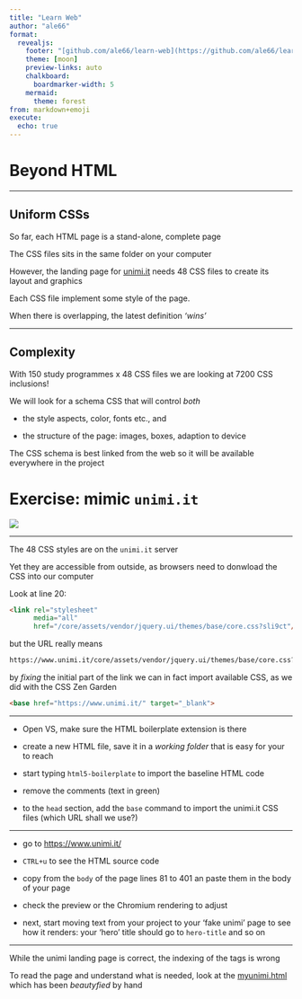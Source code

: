 ```yaml
---
title: "Learn Web"
author: "ale66"
format: 
  revealjs:
    footer: "[github.com/ale66/learn-web](https://github.com/ale66/learn-web)&nbsp;&nbsp;&nbsp;"
    theme: [moon]
    preview-links: auto
    chalkboard: 
      boardmarker-width: 5
    mermaid:
      theme: forest
from: markdown+emoji
execute:
  echo: true
---
```


# Beyond HTML


---

## Uniform CSSs

So far, each HTML page is a stand-alone, complete page

The CSS files sits in the same folder on your computer

However, the landing page for [unimi.it](view-source:https://www.unimi.it/it) needs 48 CSS files to create its layout and graphics

Each CSS file implement some style of the page.

When there is overlapping, the latest definition *'wins'* 

---

## Complexity

With 150 study programmes x 48 CSS files we are looking at 7200 CSS inclusions!

We will look for a schema CSS that will control *both* 

- the style aspects, color, fonts etc., and 
  
- the structure of the page: images, boxes, adaption to device

The CSS schema is best linked from the web so it will be available everywhere in the project


# Exercise: mimic ``unimi.it``

![](./imgs/unimi-landing.png)


---

The 48 CSS styles are on the `unimi.it` server

Yet they are accessible from outside, as browsers need to donwload the CSS into our computer

Look at line 20:

```html
<link rel="stylesheet" 
      media="all" 
      href="/core/assets/vendor/jquery.ui/themes/base/core.css?sli9ct"/>
```

but the URL really means

```html
https://www.unimi.it/core/assets/vendor/jquery.ui/themes/base/core.css?sli9ct
```

by *fixing* the initial part of the link we can in fact import available CSS, as we did with the CSS Zen Garden

```html
<base href="https://www.unimi.it/" target="_blank">
```

---

- Open VS, make sure the HTML boilerplate extension is there

- create a new HTML file, save it in a *working folder* that is easy for your to reach
  
- start typing `html5-boilerplate` to import the baseline HTML code

- remove the comments (text in green)

- to the `head` section, add the `base` command to import the unimi.it CSS files (which URL shall we use?)


---

- go to [https://www.unimi.it/](https://www.unimi.it/)

- `CTRL+u` to see the HTML source code 

- copy from the `body` of the page lines 81 to 401 an paste them in the body of your page

- check the preview or the Chromium rendering to adjust

- next, start moving text from your project to your 'fake unimi' page to see how it renders: your 'hero' title should go to `hero-title` and so on 

---

While the unimi landing page is correct, the indexing of the tags is wrong

To read the page and understand what is needed, look at the [myunimi.html](./myunimi.html) which has been *beautyfied* by hand



